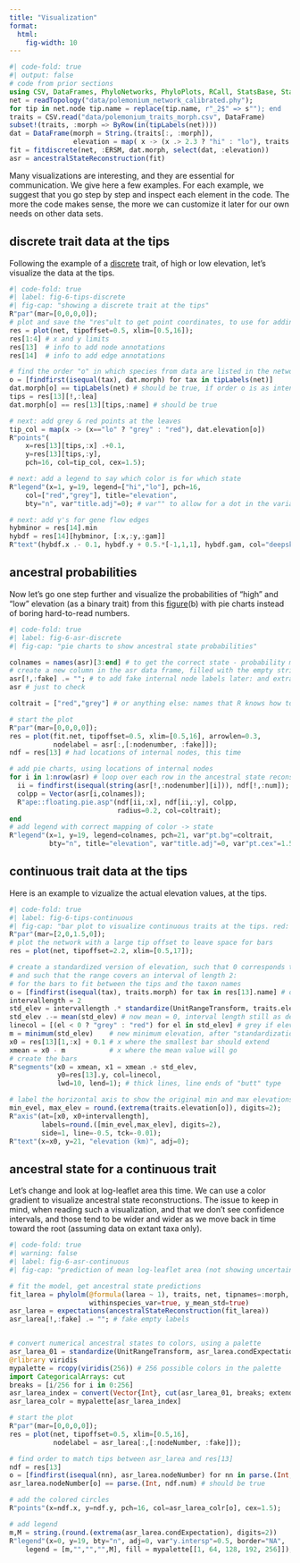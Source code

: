 ```yaml
---
title: "Visualization"
format:
  html:
    fig-width: 10
---
```


```julia
#| code-fold: true
#| output: false
# code from prior sections
using CSV, DataFrames, PhyloNetworks, PhyloPlots, RCall, StatsBase, StatsModels
net = readTopology("data/polemonium_network_calibrated.phy");
for tip in net.node tip.name = replace(tip.name, r"_2$" => s""); end
traits = CSV.read("data/polemonium_traits_morph.csv", DataFrame)
subset!(traits, :morph => ByRow(in(tipLabels(net))))
dat = DataFrame(morph = String.(traits[:, :morph]),
                elevation = map( x -> (x .> 2.3 ? "hi" : "lo"), traits.elevation))
fit = fitdiscrete(net, :ERSM, dat.morph, select(dat, :elevation))
asr = ancestralStateReconstruction(fit)
```

Many visualizations are interesting, and they are essential for communication.
We give here a few examples.
For each example, we suggest that you go step by step and inspect each element
in the code. The more the code makes sense, the more we can customize it later
for our own needs on other data sets.

## discrete trait data at the tips

Following the example of a [discrete](topic5-discrete.qmd) trait,
of high or low elevation, let's visualize the data at the tips.

```julia
#| code-fold: true
#| label: fig-6-tips-discrete
#| fig-cap: "showing a discrete trait at the tips"
R"par"(mar=[0,0,0,0]);
# plot and save the "res"ult to get point coordinates, to use for adding annotation on top
res = plot(net, tipoffset=0.5, xlim=[0.5,16]);
res[1:4] # x and y limits
res[13]  # info to add node annotations
res[14]  # info to add edge annotations

# find the order "o" in which species from data are listed in the network -- and in res
o = [findfirst(isequal(tax), dat.morph) for tax in tipLabels(net)]
dat.morph[o] == tipLabels(net) # should be true, if order o is as intended
tips = res[13][!,:lea]
dat.morph[o] == res[13][tips,:name] # should be true

# next: add grey & red points at the leaves
tip_col = map(x -> (x=="lo" ? "grey" : "red"), dat.elevation[o])
R"points"(
    x=res[13][tips,:x] .+0.1,
    y=res[13][tips,:y],
    pch=16, col=tip_col, cex=1.5);

# next: add a legend to say which color is for which state
R"legend"(x=1, y=19, legend=["hi","lo"], pch=16,
    col=["red","grey"], title="elevation",
    bty="n", var"title.adj"=0); # var"" to allow for a dot in the variable name: R's fault...

# next: add γ's for gene flow edges
hybminor = res[14].min
hybdf = res[14][hybminor, [:x,:y,:gam]]
R"text"(hybdf.x .- 0.1, hybdf.y + 0.5.*[-1,1,1], hybdf.gam, col="deepskyblue", cex=0.75);
```

## ancestral probabilities

Now let's go one step further and visualize the probabilities of "high"
and "low" elevation (as a binary trait) from
this [figure](topic5-discrete.qmd#fig-5-asr1)(b)
with pie charts instead of boring hard-to-read numbers.

```julia
#| code-fold: true
#| label: fig-6-asr-discrete
#| fig-cap: "pie charts to show ancestral state probabilities"

colnames = names(asr)[3:end] # to get the correct state - probability match
# create a new column in the asr data frame, filled with the empty string ""
asr[!,:fake] .= ""; # to add fake internal node labels later: and extract their positions
asr # just to check

coltrait = ["red","grey"] # or anything else: names that R knows how to interpret

# start the plot
R"par"(mar=[0,0,0,0]);
res = plot(fit.net, tipoffset=0.5, xlim=[0.5,16], arrowlen=0.3,
           nodelabel = asr[:,[:nodenumber, :fake]]);
ndf = res[13] # had locations of internal nodes, this time

# add pie charts, using locations of internal nodes
for i in 1:nrow(asr) # loop over each row in the ancestral state reconstruction data frame
  ii = findfirst(isequal(string(asr[!,:nodenumber][i])), ndf[!,:num]);
  colpp = Vector(asr[i,colnames]);
  R"ape::floating.pie.asp"(ndf[ii,:x], ndf[ii,:y], colpp,
                           radius=0.2, col=coltrait);
end
# add legend with correct mapping of color -> state
R"legend"(x=1, y=19, legend=colnames, pch=21, var"pt.bg"=coltrait,
          bty="n", title="elevation", var"title.adj"=0, var"pt.cex"=1.5);
```

## continuous trait data at the tips

Here is an example to vizualize the actual elevation values,
at the tips.

```julia
#| code-fold: true
#| label: fig-6-tips-continuous
#| fig-cap: "bar plot to visualize continuous traits at the tips. red: above average. grey: below average"
R"par"(mar=[2,0,1.5,0]);
# plot the network with a large tip offset to leave space for bars
res = plot(net, tipoffset=2.2, xlim=[0.5,17]);

# create a standardized version of elevation, such that 0 corresponds to the mean,
# and such that the range covers an interval of length 2:
# for the bars to fit between the tips and the taxon names
o = [findfirst(isequal(tax), traits.morph) for tax in res[13].name] # ordering
intervallength = 2
std_elev = intervallength .* standardize(UnitRangeTransform, traits.elevation[o])
std_elev .-= mean(std_elev) # now mean = 0, interval length still as desired
linecol = [(el < 0 ? "grey" : "red") for el in std_elev] # grey if elevation < mean, red if elevation > mean
m = minimum(std_elev)    # new minimum elevation, after "standardization"
x0 = res[13][1,:x] + 0.1 # x where the smallest bar should extend
xmean = x0 - m           # x where the mean value will go
# create the bars
R"segments"(x0 = xmean, x1 = xmean .+ std_elev,
            y0=res[13].y, col=linecol,
            lwd=10, lend=1); # thick lines, line ends of "butt" type

# label the horizontal axis to show the original min and max elevations
min_evel, max_elev = round.(extrema(traits.elevation[o]), digits=2);
R"axis"(at=[x0, x0+intervallength],
        labels=round.([min_evel,max_elev], digits=2),
        side=1, line=-0.5, tck=-0.01);
R"text"(x=x0, y=21, "elevation (km)", adj=0);
```


## ancestral state for a continuous trait

Let's change and look at log-leaflet area this time. We can use a color gradient
to visualize ancestral state reconstructions. The issue to keep in mind,
when reading such a visualization, and that we don't see confidence intervals,
and those tend to be wider and wider as we move back in time toward the root
(assuming data on extant taxa only).

```julia
#| code-fold: true
#| warning: false
#| label: fig-6-asr-continuous
#| fig-cap: "prediction of mean log-leaflet area (not showing uncertainty)"

# fit the model, get ancestral state predictions
fit_larea = phylolm(@formula(larea ~ 1), traits, net, tipnames=:morph,
                    withinspecies_var=true, y_mean_std=true)
asr_larea = expectations(ancestralStateReconstruction(fit_larea))
asr_larea[!,:fake] .= ""; # fake empty labels


# convert numerical ancestral states to colors, using a palette
asr_larea_01 = standardize(UnitRangeTransform, asr_larea.condExpectation) # values ranging in 0-1
@rlibrary viridis
mypalette = rcopy(viridis(256)) # 256 possible colors in the palette
import CategoricalArrays: cut
breaks = [i/256 for i in 0:256]
asr_larea_index = convert(Vector{Int}, cut(asr_larea_01, breaks; extend=true, labels=1:256))
asr_larea_colr = mypalette[asr_larea_index]

# start the plot
R"par"(mar=[0,0,0,0]);
res = plot(net, tipoffset=0.5, xlim=[0.5,16],
           nodelabel = asr_larea[:,[:nodeNumber, :fake]]);

# find order to match tips between asr_larea and res[13]
ndf = res[13]
o = [findfirst(isequal(nn), asr_larea.nodeNumber) for nn in parse.(Int, ndf.num)]
asr_larea.nodeNumber[o] == parse.(Int, ndf.num) # should be true

# add the colored circles
R"points"(x=ndf.x, y=ndf.y, pch=16, col=asr_larea_colr[o], cex=1.5);

# add legend
m,M = string.(round.(extrema(asr_larea.condExpectation), digits=2))
R"legend"(x=0, y=19, bty="n", adj=0, var"y.intersp"=0.5, border="NA",
    legend = [m,"","","",M], fill = mypalette[[1, 64, 128, 192, 256]]);
```
